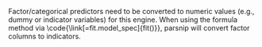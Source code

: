 Factor/categorical predictors need to be converted to numeric values (e.g., dummy or indicator variables) for this engine. When using the formula method via \\code{\\link[=fit.model_spec]{fit()}}, parsnip will convert factor columns to indicators.
